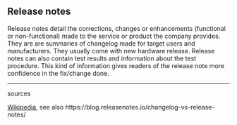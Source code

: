 ## Release notes {#sec-project-history-releasenotes}

Release notes detail the corrections, changes or enhancements (functional or non-functional) made to the service or product the company provides. They are are summaries of changelog made for target users and manufacturers. They usually  come with new hardware release.
Release notes can also contain test results and information about the test procedure. This kind of information gives readers of the release note more confidence in the fix/change done.



-----
sources

[Wikipedia](https://en.wikipedia.org/wiki/Release_notes), see also https://blog.releasenotes.io/changelog-vs-release-notes/ 